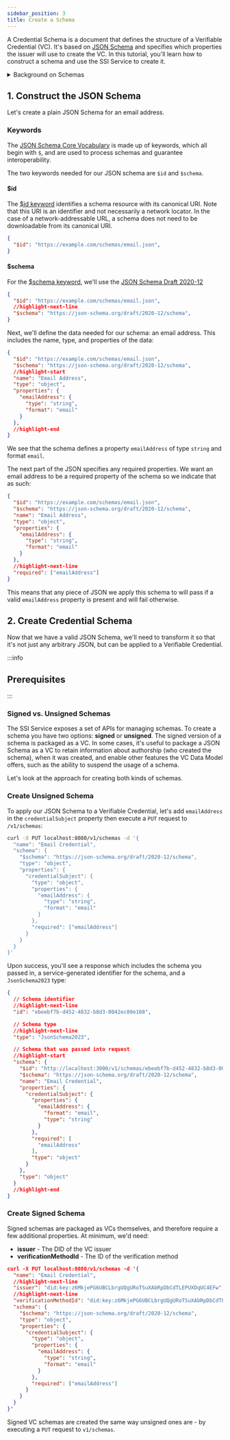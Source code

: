 ```yaml
---
sidebar_position: 3
title: Create a Schema
---
```


A Credential Schema is a document that defines the structure of a Verifiable Credential (VC). It's based on [JSON Schema](https://json-schema.org/) and specifies which properties the issuer will use to create the VC. In this tutorial, you'll learn how to construct a schema and use the SSI Service to create it.

<details>
<summary>Background on Schemas</summary>
When creating Verifiable Credentials, it's useful to have a mechanism to define the shape the data in the credential takes, in a consistent manner.

The [VC Data Model](https://www.w3.org/TR/vc-data-model) uses an open world data model, and with it, provides a mechanism to *extend* the core terminology to add any term with a technology known as [JSON-LD](https://json-ld.org/). 

JSON-LD is responsible for the `@context` property visible in VCs, DIDs, and other documents in the SSI space. However, JSON-LD is focused on _semantics_, answering the question "do we have a shared understanding of what this thing is?". More specifically, for a name credential, does your concept of "name" match mine? 

Though the core data model is a JSON-LD data model, processing VCs as JSON-LD is not a requirement. The SSI Service chooses to take a simpler approach and [processes VCs as pure JSON](https://www.w3.org/TR/vc-data-model/#json).

When constructing and processing VCs as pure JSON, it's useful to have a mechanism to define the data and add some light validation onto the shape that data takes. 

[JSON Schema](https://json-schema.org/) is a widely used, and widely supported toolset that enables such functionalty: the ability to define a schema, which provides a set of properties (both required and optional), and some light validation on top of those properties. The VC Data Model has [a section on data schemas](https://www.w3.org/TR/vc-data-model/#data-schemas) that enables this functionality.
</details>

## 1. Construct the JSON Schema

Let's create a plain JSON Schema for an email address.

### Keywords
The [JSON Schema Core Vocabulary](https://json-schema.org/draft/2020-12/json-schema-core.html#name-the-json-schema-core-vocabu) is made up of keywords, which all begin with `$`, and are used to process schemas and guarantee interoperability.

The two keywords needed for our JSON schema are `$id` and `$schema`.

#### $id
The [$id keyword](https://json-schema.org/draft/2020-12/json-schema-core.html#name-the-id-keyword) identifies a schema resource with its canonical URI.  Note that this URI is an identifier and not necessarily a network locator. In the case of a network-addressable URL, a schema does not need to be downloadable from its canonical URI.

```json
{
  "$id": "https://example.com/schemas/email.json",
}
```

#### $schema
For the [$schema keyword](https://json-schema.org/draft/2020-12/json-schema-core.html#name-the-schema-keyword), we'll use the [JSON Schema Draft 2020-12](https://json-schema.org/draft/2020-12/json-schema-core.html)

```json
{
  "$id": "https://example.com/schemas/email.json",
  //highlight-next-line
  "$schema": "https://json-schema.org/draft/2020-12/schema",
}
```

Next, we'll define the data needed for our schema: an email address. This includes the name, type, and properties of the data:

```json
{
  "$id": "https://example.com/schemas/email.json",
  "$schema": "https://json-schema.org/draft/2020-12/schema",
  //highlight-start
  "name": "Email Address",
  "type": "object",
  "properties": {
    "emailAddress": {
      "type": "string",
      "format": "email"
    }
  },
  //highlight-end
}
```

We see that the schema defines a property `emailAddress` of type `string` and format `email`.

The next part of the JSON specifies any required properties. We want an email address to be a required property of the schema so we indicate that as such:

```json
{
  "$id": "https://example.com/schemas/email.json",
  "$schema": "https://json-schema.org/draft/2020-12/schema",
  "name": "Email Address",
  "type": "object",
  "properties": {
    "emailAddress": {
      "type": "string",
      "format": "email"
    }
  },
  //highlight-next-line
  "required": ["emailAddress"]
}
```

This means that any piece of JSON we apply this schema to will pass if a valid `emailAddress` property is present and will fail otherwise. 


## 2. Create Credential Schema

Now that we have a valid JSON Schema, we'll need to transform it so that it's not just any arbitrary JSON, but can be applied to a Verifiable Credential.

:::info
## Prerequisites

<SSIService 
content='SSI Service is in tech preview mode, and not intended to be used in production applications at this time.'
/>
:::

### Signed vs. Unsigned Schemas

The SSI Service exposes a set of APIs for managing schemas. To create a schema you have two options: **signed** or **unsigned**. The signed version of a schema is packaged as a VC. In some cases, it's useful to package a JSON Schema as a VC to retain information about authorship (who created the schema), when it was created, and enable other features the VC Data Model offers, such as the ability to suspend the usage of a schema.

Let's look at the approach for creating both kinds of schemas.


### Create Unsigned Schema

To apply our JSON Schema to a Verifiable Credential, let's add `emailAddress` in the `credentialSubject` property then execute a `PUT` request to `/v1/schemas`:

```bash
curl -X PUT localhost:8080/v1/schemas -d '{
  "name": "Email Credential",
  "schema": {
    "$schema": "https://json-schema.org/draft/2020-12/schema",
    "type": "object",
    "properties": {
      "credentialSubject": {
        "type": "object",
        "properties": {
          "emailAddress": {
            "type": "string",
            "format": "email"
          }
        },
        "required": ["emailAddress"]
      }
    }
  }
}'
```

Upon success, you'll see a response which includes the schema you passed in, a service-generated identifier for the schema, and a `JsonSchema2023` type:

```json
{
  // Schema identifier
  //highlight-next-line
  "id": "ebeebf7b-d452-4832-b8d3-0042ec80e108",

  // Schema type
  //highlight-next-line
  "type": "JsonSchema2023",

  // Schema that was passed into request
  //highlight-start
  "schema": {
    "$id": "http://localhost:3000/v1/schemas/ebeebf7b-d452-4832-b8d3-0042ec80e108",
    "$schema": "https://json-schema.org/draft/2020-12/schema",
    "name": "Email Credential",
    "properties": {
      "credentialSubject": {
        "properties": {
          "emailAddress": {
            "format": "email",
            "type": "string"
          }
        },
        "required": [
          "emailAddress"
        ],
        "type": "object"
      }
    },
    "type": "object"
  }
  //highlight-end
}
```


### Create Signed Schema

Signed schemas are packaged as VCs themselves, and therefore require a few additional properties. At minimum, we'd need: 
-  **issuer** - The DID of the VC issuer
- **verificationMethodId** - The ID of the verification method

```json
curl -X PUT localhost:8080/v1/schemas -d '{
  "name": "Email Credential",
  //highlight-next-line
  "issuer": "did:key:z6MkjePG6UBCLbrgUQgURoTSuXAbRpDbCdTLEPUXDqUC4EFw",
  //highlight-next-line
  "verificationMethodId": "did:key:z6MkjePG6UBCLbrgUQgURoTSuXAbRpDbCdTLEPUXDqUC4EFw#z6MkjePG6UBCLbrgUQgURoTSuXAbRpDbCdTLEPUXDqUC4EFw",
  "schema": {
    "$schema": "https://json-schema.org/draft/2020-12/schema",
    "type": "object",
    "properties": {
      "credentialSubject": {
        "type": "object",
        "properties": {
          "emailAddress": {
            "type": "string",
            "format": "email"
          }
        },
        "required": ["emailAddress"]
      }
    }
  }
}'
```

Signed VC schemas are created the same way unsigned ones are - by executing a `PUT` request to `v1/schemas`.
